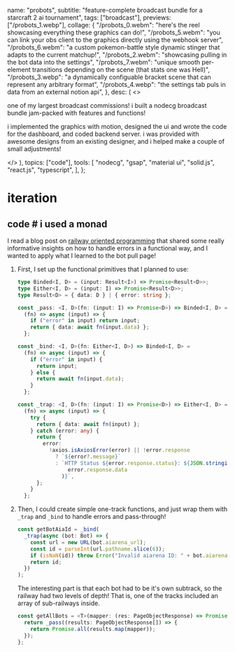   name: "probots",
  subtitle: "feature-complete broadcast bundle for a starcraft 2 ai tournament",
  tags: ["broadcast"],
  previews: ["/probots_1.webp"],
  collage: {
    "/probots_0.webm":
      "here's the reel showcasing everything these graphics can do!",
    "/probots_5.webm":
      "you can link your obs client to the graphics directly using the webhook server",
    "/probots_6.webm":
      "a custom pokemon-battle style dynamic stinger that adapts to the current matchup!",
    "/probots_2.webm": "showcasing pulling in the bot data into the settings",
    "/probots_7.webm":
      "unique smooth per-element transitions depending on the scene (that stats one was Hell)",
    "/probots_3.webp":
      "a dynamically configuable bracket scene that can represent any arbitrary format",
    "/probots_4.webp":
      "the settings tab puls in data from an external notion api",
  },
  desc: (
    <>
      <p>
        one of my largest broadcast commissions! i built a nodecg broadcast
        bundle jam-packed with features and functions!
      </p>
      <p>
        i implemented the graphics with motion, designed the ui and wrote the
        code for the dashboard, and coded backend server. i was provided with
        awesome designs from an existing designer, and i helped make a couple of
        small adjustments!
      </p>
    </>
  ),
  topics: ["code"],
  tools: [
    "nodecg",
    "gsap",
    "material ui",
    "solid.js",
    "react.js",
    "typescript",
  ],
};

<Topic code>

# iteration

## code # i used a monad

I read a blog post on [railway oriented programming](https://fsharpforfunandprofit.com/rop/) that shared some really informative insights on how to handle errors in a functional way, and I wanted to apply what I learned to the bot pull page!

1. First, I set up the functional primitives that I planned to use:

   ```ts
   type Binded<I, D> = (input: Result<I>) => Promise<Result<D>>;
   type Either<I, D> = (input: I) => Promise<Result<D>>;
   type Result<D> = { data: D } | { error: string };

   const _pass: <I, D>(fn: (input: I) => Promise<D>) => Binded<I, D> =
     (fn) => async (input) => {
       if ("error" in input) return input;
       return { data: await fn(input.data) };
     };

   const _bind: <I, D>(fn: Either<I, D>) => Binded<I, D> =
     (fn) => async (input) => {
       if ("error" in input) {
         return input;
       } else {
         return await fn(input.data);
       }
     };

   const _trap: <I, D>(fn: (input: I) => Promise<D>) => Either<I, D> =
     (fn) => async (input) => {
       try {
         return { data: await fn(input) };
       } catch (error: any) {
         return {
           error:
             !axios.isAxiosError(error) || !error.response
               ? `${error?.message}`
               : `HTTP Status ${error.response.status}: ${JSON.stringify(
                   error.response.data
                 )}`,
         };
       }
     };
   ```

2. Then, I could create simple one-track functions, and just wrap them with `_trap` and `_bind` to handle errors and pass-through!

   ```ts
   const getBotAiaId = _bind(
     _trap(async (bot: Bot) => {
       const url = new URL(bot.aiarena_url);
       const id = parseInt(url.pathname.slice(6));
       if (isNaN(id)) throw Error("Invalid aiarena ID: " + bot.aiarena_url);
       return id;
     })
   );
   ```

   The interesting part is that each bot had to be it's own subtrack, so the railway had two levels of depth! That is, one of the tracks included an array of sub-railways inside.

   ```ts
   const getAllBots = <T>(mapper: (res: PageObjectResponse) => Promise<T>) => {
     return _pass((results: PageObjectResponse[]) => {
       return Promise.all(results.map(mapper));
     });
   };
   ```

</Topic>
